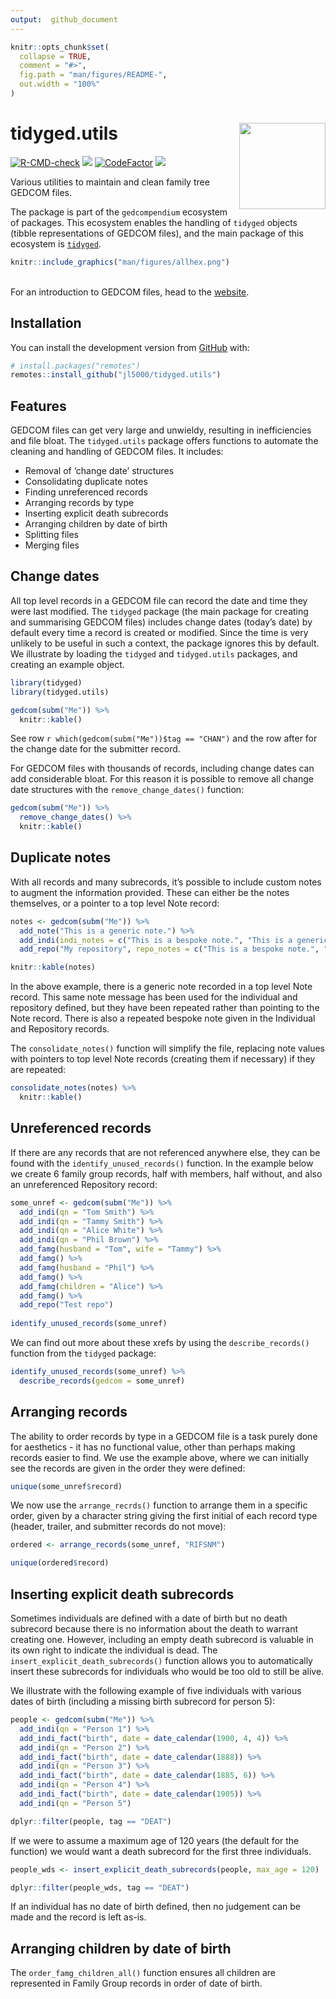 ```yaml
---
output:  github_document
---
```


<!-- README.md is generated from README.Rmd. Please edit that file -->

```r
knitr::opts_chunk$set(
  collapse = TRUE,
  comment = "#>",
  fig.path = "man/figures/README-",
  out.width = "100%"
)
```

# tidyged.utils <img src='man/figures/logo.png' align="right" height="138" />

<!-- badges: start -->
[![R-CMD-check](https://github.com/jl5000/tidyged.utils/workflows/R-CMD-check/badge.svg)](https://github.com/jl5000/tidyged.utils/actions)
[![](https://codecov.io/gh/jl5000/tidyged.utils/branch/main/graph/badge.svg)](https://codecov.io/gh/jl5000/tidyged.utils)
[![CodeFactor](https://www.codefactor.io/repository/github/jl5000/tidyged.utils/badge)](https://www.codefactor.io/repository/github/jl5000/tidyged.utils)
[![](https://img.shields.io/badge/lifecycle-experimental-orange.svg)](https://www.tidyverse.org/lifecycle/#experimental)
<!-- badges: end -->

Various utilities to maintain and clean family tree GEDCOM files.

The package is part of the `gedcompendium` ecosystem of packages. This ecosystem enables the handling of `tidyged` objects (tibble representations of GEDCOM files), and the main package of this ecosystem is [`tidyged`](https://jl5000.github.io/tidyged/).


```r
knitr::include_graphics("man/figures/allhex.png")
```
<br>
For an introduction to GEDCOM files, head to the <a href="https://jl5000.github.io/tidyged/articles/intro_to_gedcom.html">website</a>.


## Installation

You can install the development version from [GitHub](https://github.com/) with:

``` r
# install.packages("remotes")
remotes::install_github("jl5000/tidyged.utils")
```

## Features

GEDCOM files can get very large and unwieldy, resulting in inefficiencies and file bloat. The `tidyged.utils` package offers functions to automate the cleaning and handling of GEDCOM files. It includes:

* Removal of 'change date' structures
* Consolidating duplicate notes
* Finding unreferenced records
* Arranging records by type
* Inserting explicit death subrecords
* Arranging children by date of birth
* Splitting files
* Merging files

## Change dates

All top level records in a GEDCOM file can record the date and time they were last modified. The `tidyged` package (the main package for creating and summarising GEDCOM files) includes change dates (today's date) by default every time a record is created or modified. Since the time is very unlikely to be useful in such a context, the package ignores this by default. We illustrate by loading the `tidyged` and `tidyged.utils` packages, and creating an example object.

```r
library(tidyged)
library(tidyged.utils)

gedcom(subm("Me")) %>% 
  knitr::kable()
```

See row `r which(gedcom(subm("Me"))$tag == "CHAN")` and the row after for the change date for the submitter record.

For GEDCOM files with thousands of records, including change dates can add considerable bloat. For this reason it is possible to remove all change date structures with the `remove_change_dates()` function:

```r
gedcom(subm("Me")) %>% 
  remove_change_dates() %>% 
  knitr::kable()
```


## Duplicate notes

With all records and many subrecords, it's possible to include custom notes to augment the information provided. These can either be the notes themselves, or a pointer to a top level Note record:

```r
notes <- gedcom(subm("Me")) %>%
  add_note("This is a generic note.") %>% 
  add_indi(indi_notes = c("This is a bespoke note.", "This is a generic note.")) %>% 
  add_repo("My repository", repo_notes = c("This is a bespoke note.", "This is a generic note."))

knitr::kable(notes)
```

In the above example, there is a generic note recorded in a top level Note record. This same note message has been used for the individual and repository defined, but they have been repeated rather than pointing to the Note record. There is also a repeated bespoke note given in the Individual and Repository records.

The `consolidate_notes()` function will simplify the file, replacing note values with pointers to top level Note records (creating them if necessary) if they are repeated:

```r
consolidate_notes(notes) %>% 
  knitr::kable()
```


## Unreferenced records

If there are any records that are not referenced anywhere else, they can be found with the `identify_unused_records()` function. In the example below we create 6 family group records, half with members, half without, and also an unreferenced Repository record:

```r
some_unref <- gedcom(subm("Me")) %>% 
  add_indi(qn = "Tom Smith") %>% 
  add_indi(qn = "Tammy Smith") %>% 
  add_indi(qn = "Alice White") %>% 
  add_indi(qn = "Phil Brown") %>% 
  add_famg(husband = "Tom", wife = "Tammy") %>% 
  add_famg() %>% 
  add_famg(husband = "Phil") %>% 
  add_famg() %>% 
  add_famg(children = "Alice") %>% 
  add_famg() %>% 
  add_repo("Test repo") 
  
identify_unused_records(some_unref)
```

We can find out more about these xrefs by using the `describe_records()` function from the `tidyged` package:

```r
identify_unused_records(some_unref) %>% 
  describe_records(gedcom = some_unref)
```

## Arranging records

The ability to order records by type in a GEDCOM file is a task purely done for aesthetics - it has no functional value, other than perhaps making records easier to find. We use the example above, where we can initially see the records are given in the order they were defined:

```r
unique(some_unref$record)
```

We now use the `arrange_recrds()` function to arrange them in a specific order, given by a character string giving the first initial of each record type (header, trailer, and submitter records do not move):

```r
ordered <- arrange_records(some_unref, "RIFSNM")

unique(ordered$record)
```

## Inserting explicit death subrecords

Sometimes individuals are defined with a date of birth but no death subrecord because there is no information about the death to warrant creating one. However, including an empty death subrecord is valuable in its own right to indicate the individual is dead. The `insert_explicit_death_subrecords()` function allows you to automatically insert these subrecords for individuals who would be too old to still be alive.

We illustrate with the following example of five individuals with various dates of birth (including a missing birth subrecord for person 5):

```r
people <- gedcom(subm("Me")) %>% 
  add_indi(qn = "Person 1") %>% 
  add_indi_fact("birth", date = date_calendar(1900, 4, 4)) %>% 
  add_indi(qn = "Person 2") %>% 
  add_indi_fact("birth", date = date_calendar(1888)) %>%
  add_indi(qn = "Person 3") %>% 
  add_indi_fact("birth", date = date_calendar(1885, 6)) %>%
  add_indi(qn = "Person 4") %>% 
  add_indi_fact("birth", date = date_calendar(1905)) %>%
  add_indi(qn = "Person 5")

dplyr::filter(people, tag == "DEAT")
```

If we were to assume a maximum age of 120 years (the default for the function) we would want a death subrecord for the first three individuals.  

```r
people_wds <- insert_explicit_death_subrecords(people, max_age = 120)

dplyr::filter(people_wds, tag == "DEAT")
```

If an individual has no date of birth defined, then no judgement can be made and the record is left as-is.

## Arranging children by date of birth

The `order_famg_children_all()` function ensures all children are represented in Family Group records in order of date of birth.





